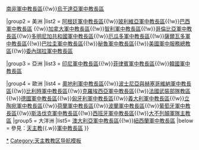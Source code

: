{{Navbox
|name = 軍中教長區
|title = 天主教會[[軍中教長區]]
|group1 = 非洲
|list1 =[[天主教肯亞軍中教長區|肯亞軍中教長區]]{{!w}}[[天主教南非軍中教長區|南非軍中教長區]]{{!w}}[[天主教烏干達軍中教長區|烏干達亞軍中教長區]]

|group2 = 美洲
|list2 = [[天主教阿根廷軍中教長區|阿根廷軍中教長區]]{{!w}}[[天主教玻利維亞軍中教長區|玻利維亞軍中教長區]]{{!w}}[[天主教巴西軍中教長區|巴西軍中教長區]] {{!w}}[[天主教加拿大軍中教長區|加拿大軍中教長區]]{{!w}}[[天主教智利軍中教長區|智利軍中教長區]]{{!w}}[[天主教哥倫比亞軍中教長區|哥倫比亞軍中教長區]]{{!w}}[[天主教多明尼加共和國軍中教長區|多明尼加共和國軍中教長區]]{{!w}}[[天主教厄瓜多爾軍中教長區|厄瓜多軍中教長區]]{{!w}}[[天主教薩爾瓦多軍中教長區|薩爾瓦多軍中教長區]]{{!w}}[[天主教巴拉圭軍中教長區|巴拉圭軍中教長區]]{{!w}}[[天主教秘魯軍中教長區|秘魯軍中教長區]]{{!w}}[[天主教美國軍中服務總教區|美國軍中服務總教區]]{{!w}}[[天主教委內瑞拉軍中教長區|委內瑞拉軍中教長區]]

|group3 = 亞洲
|list3 = [[天主教印度尼西亞軍中教長區|印尼軍中教長區]]{{!w}}[[天主教菲律賓軍中教長區|菲律賓軍中教長區]]{{!w}}[[天主教韓國軍中教長區|韓國軍中教長區]]

|group4 =  歐洲
|list4 = [[天主教奧地利軍中教長區|奧地利軍中教長區]]{{!w}}[[天主教波斯尼亞和黑塞哥維那軍中教長區|波士尼亞與赫塞哥維納軍中教長區]]{{!w}}[[天主教比利時軍中教長區|比利時軍中教長區]]{{!w}}[[天主教克羅地亞軍中教長區|克羅埃西亞軍中教長區]]{{!w}}[[天主教法國武裝部隊教區|法國武裝部隊教區]]{{!w}}[[天主教德國軍中教長區|德國軍中教長區]]{{!w}}[[天主教匈牙利軍中教長區|匈牙利軍中教長區]]{{!w}}[[天主教義大利軍中教長區|義大利軍中教長區]]{{!w}}[[天主教立陶宛軍中教長區|立陶宛軍中教長區]]{{!w}}[[天主教荷蘭軍中教長區|荷蘭軍中教長區]]{{!w}}[[天主教波蘭軍中教長區|波蘭軍中教長區]]{{!w}}[[天主教葡萄牙軍中教長區|葡萄牙軍中教長區]]{{!w}}[[天主教斯洛伐克軍中教長區|斯洛伐克軍中教長區]]{{!w}}[[天主教西班牙軍中教長區|西班牙軍中教長區]]{{!w}}[[天主教大不列顛軍隊主教區|大不列顛軍隊主教區]]
|group5 = 大洋洲
|list5= [[天主教澳大利亞國防軍教區|澳大利亞軍中教長區]]{{!w}}[[天主教紐西蘭軍中教長區|紐西蘭軍中教長區]]
|below = 參見：[[天主教]]{{.w}}[[軍中教長區]]
}}<noinclude>
[[Category:軍中教長區|*]]
[[Category:天主教教区导航模板]]
</noinclude>
